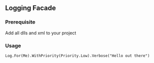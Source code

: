 ==Logging Facade==

===Prerequisite===

Add all dlls and xml to your project

===Usage===
<code>
Log.For(Me).WithPriority(Priority.Low).Verbose("Hello out there")
</code>
